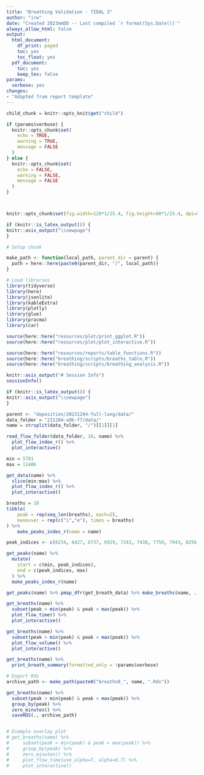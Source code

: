 ```yaml
---
title: "Breathing Validation - TIDAL 3"
author: "irw"
date: "Created 2023mmDD -- Last compiled `r format(Sys.Date())`"
always_allow_html: false
output:
  html_document:
    df_print: paged
    toc: yes
    toc_float: yes
  pdf_document:
    toc: yes
    keep_tex: false
params:
  verbose: yes
changes:
- "Adapted from report template"
---
```


```r

child_chunk = knitr::opts_knit$get("child")

```


```r
if (params$verbose) {
  knitr::opts_chunk$set(
    echo = TRUE,
    warning = TRUE,
    message = FALSE
  )
} else {
  knitr::opts_chunk$set(
    echo = FALSE,
    warning = FALSE,
    message = FALSE
  )
}



knitr::opts_chunk$set(fig.width=120*1/25.4, fig.height=90*1/25.4, dpi=500)
```

```r
if (knitr::is_latex_output()) {
knitr::asis_output("\\newpage")
}
```

```r
# Setup chunk

make_path <- function(local_path, parent_dir = parent) {
  path = here::here(paste0(parent_dir, "/", local_path))
}

# Load libraries
library(tidyverse)
library(here)
library(jsonlite)
library(kableExtra)
library(plotly)
library(glue)
library(pracma)
library(car)

source(here::here("resources/plot/print_ggplot.R"))
source(here::here("resources/plot/plot_interactive.R"))

source(here::here("resources/reports/table_functions.R"))
source(here::here("breathing/scripts/breaths_table.R"))
source(here::here("breathing/scripts/breathing_analysis.R"))

knitr::asis_output("# Session Info")
sessionInfo()
```

```r
if (knitr::is_latex_output()) {
knitr::asis_output("\\newpage")
}
```

```r
parent <- "deposition/20231204-full-lung/data/"
data_folder = "231204-a9b-f7/data/"
name = strsplit(data_folder, "/")[[1]][1]

read_flow_folder(data_folder, 10, name) %>% 
  plot_flow_index_r() %>% 
  plot_interactive()

min = 5781
max = 11486

get_data(name) %>% 
  slice(min:max) %>%
  plot_flow_index_r() %>% 
  plot_interactive()
```

```r
breaths = 10
tibble(
    peak = rep(seq_len(breaths), each=2),
    maneuver = rep(c("i","e"), times = breaths)
) %>% 
    make_peaks_index_r(name = name)

peak_indices <- c(6234, 6427, 6737, 6929, 7243, 7438, 7750, 7943, 8256, 8449, 8763, 8959, 9268, 9464, 9777, 9972, 10283, 10478, 10791)

get_peaks(name) %>% 
  mutate(
    start = c(min, peak_indices),
    end = c(peak_indices, max)
  ) %>% 
  make_peaks_index_r(name)

get_peaks(name) %>% pmap_dfr(get_breath_data) %>% make_breaths(name, .)

get_breaths(name) %>% 
  subset(peak > min(peak) & peak < max(peak)) %>% 
  plot_flow_time() %>% 
  plot_interactive()

get_breaths(name) %>% 
  subset(peak > min(peak) & peak < max(peak)) %>% 
  plot_flow_volume() %>% 
  plot_interactive()
```
```r
get_breaths(name) %>% 
  print_breath_summary(formatted_only = !params$verbose)
```

```r
# Export Rds
archive_path <- make_path(paste0("breaths0_", name, ".Rds"))

get_breaths(name) %>% 
  subset(peak > min(peak) & peak < max(peak)) %>% 
  group_by(peak) %>%
  zero_minutes() %>%
  saveRDS(., archive_path)


# Example overlay plot
# get_breaths(name) %>% 
#     subset(peak > min(peak) & peak < max(peak)) %>% 
#     group_by(peak) %>% 
#     zero_minutes() %>% 
#     plot_flow_time(use_alpha=T, alpha=0.7) %>% 
#     plot_interactive()
```